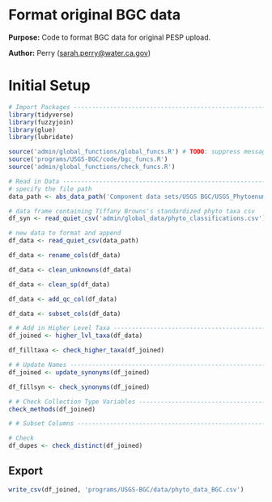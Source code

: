 # Format original BGC data

**Purpose:** Code to format BGC data for original PESP upload.

**Author:** Perry ([sarah.perry\@water.ca.gov](mailto:sarah.perry@water.ca.gov){.email})

# Initial Setup
```r
# Import Packages ---------------------------------------------------------
library(tidyverse)
library(fuzzyjoin)
library(glue)
library(lubridate)

source('admin/global_functions/global_funcs.R') # TODO: suppress messages
source('programs/USGS-BGC/code/bgc_funcs.R')
source('admin/global_functions/check_funcs.R')
```

```r
# Read in Data ------------------------------------------------------------
# specify the file path
data_path <- abs_data_path('Component data sets/USGS BGC/USGS_Phytoenumeration_2016topresent-20230622ER.csv')

# data frame containing Tiffany Browns's standardized phyto taxa csv
df_syn <- read_quiet_csv('admin/global_data/phyto_classifications.csv')

# new data to format and append
df_data <- read_quiet_csv(data_path)

df_data <- rename_cols(df_data)

df_data <- clean_unknowns(df_data)

df_data <- clean_sp(df_data)

df_data <- add_qc_col(df_data)

df_data <- subset_cols(df_data)

# # Add in Higher Level Taxa ------------------------------------------------------
df_joined <- higher_lvl_taxa(df_data)

df_filltaxa <- check_higher_taxa(df_joined)

# # Update Names ------------------------------------------------------------------
df_joined <- update_synonyms(df_joined)

df_fillsyn <- check_synonyms(df_joined)

# # Check Collection Type Variables ---------------------------------------------------
check_methods(df_joined)

# # Subset Columns ----------------------------------------------------------------

# Check
df_dupes <- check_distinct(df_joined)
```

## Export

```r
write_csv(df_joined, 'programs/USGS-BGC/data/phyto_data_BGC.csv')
```
